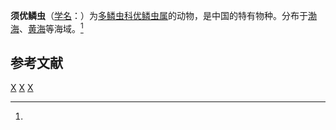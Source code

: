 {{Speciesbox
| taxon = Eunoe oerstedi
| binomial_authority = (Malmgren, 1865)<ref name='id10445'>{{cite web| url =http://www.bioinfo.cn/db05/BjdwSpecies.php?action=view&id=10445| title =须优鳞虫| work =《中国动物物种编目数据库》| publisher =中国科学院微生物研究所| author =中国科学院动物研究所| accessdate =2009-04-16| deadurl =yes| archiveurl =https://web.archive.org/web/20160305072713/http://www.bioinfo.cn/db05/BjdwSpecies.php?action=view&id=10445| archivedate =2016-03-05}}</ref>
}}

'''须优鳞虫'''（[[学名|学名]]：{{lang|la|''Eunoe oerstedi''}}）为[[多鳞虫科|多鳞虫科]][[优鳞虫属|优鳞虫属]]的动物，是中国的特有物种。分布于[[渤海|渤海]]、[[黄海|黄海]]等海域。<ref name='id10445'/>

== 参考文献 ==
{{reflist}}

{{环节动物小作品}}

{{Taxonbar}}
[[Category:1865年描述的动物|X]]
[[Category:优鳞虫属|X]]
[[Category:中国特有种|X]]